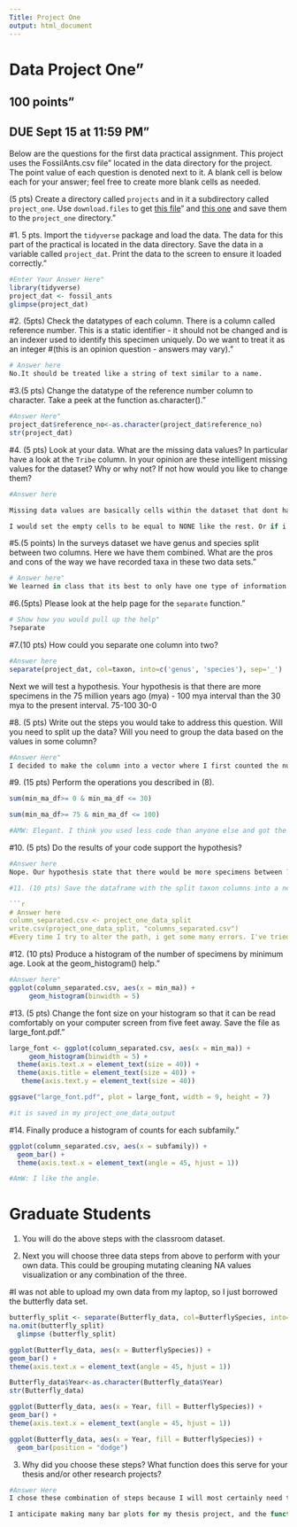 ```yaml
---
Title: Project One
output: html_document
---
```

# Data Project One"
## 100 points"
## DUE Sept 15 at 11:59 PM"

Below are the questions for the first data practical assignment. This project uses the FossilAnts.csv file" located in the data directory for the project. The point value of each question is denoted next to it. A blank cell is below each for your answer; feel free to create more blank cells as needed.

(5 pts) Create a directory called `projects` and in it a subdirectory called `project_one`. Use `download.files` to get [this file](https://raw.githubusercontent.com/BiologicalDataAnalysis2019/2023/main/vignettes/project_one.Rmd)"  and [this one](https://raw.githubusercontent.com/BiologicalDataAnalysis2019/2023/main/projects/project_one/FossilAnts.csv) and save them to the `project_one` directory."


#1. 5 pts. Import the `tidyverse` package and load the data. The data for this part of the practical is located in the data directory. Save the data in a variable called `project_dat`. Print the data to the screen to ensure it loaded correctly."

```r
#Enter Your Answer Here"
library(tidyverse)
project_dat <- fossil_ants
glimpse(project_dat)

```

#2. (5pts) Check the datatypes of each column. There is a column called reference number. This is a static identifier - it should not be changed and is an indexer used to identify this specimen uniquely. Do we want to treat it as an integer 
#(this is an opinion question - answers may vary)."

```r
# Answer here
No.It should be treated like a string of text similar to a name.  

```

#3.(5 pts) Change the datatype of the reference number column to character. Take a peek at the function as.character()."

```r
#Answer Here"
project_dat$reference_no<-as.character(project_dat$reference_no)
str(project_dat)

```

#4. (5 pts) Look at your data. What are the missing data values? In particular have a look at the `Tribe` column. In your opinion are these intelligent missing values for the dataset? Why or why not? If not how would you like to change them?

```r
#Answer here

Missing data values are basically cells within the dataset that dont have any data entered either due to error, lack of data point from the study usually. I dont think they are intelligent. Most of the column is NONE anyway so if there was supposed to be something, it would be less likely  that someone just forgot to input it because those are so rare in this column to begin with. 

I would set the empty cells to be equal to NONE like the rest. Or if i wanted to be safe, I may choose to set them equal to NA then remove them.
```

#5.(5 points) In the surveys dataset we have genus and species split between two columns. Here we have them combined. What are the pros and cons of the way we have recorded taxa in these two data sets."

```r
# Answer here"
We learned in class that its best to only have one type of information in each column. This is ideal so there is never any confusion about what the value of the cell is. When making graphs you have to specify a specific column name, and if you are working with a combined column, its so difficult to separate both genus and species in that example. 

```

#6.(5pts) Please look at the help page for the `separate` function."

```r
# Show how you would pull up the help"
?separate
```


#7.(10 pts) How could you separate one column into two? 

```r
#Answer here
separate(project_dat, col=taxon, into=c('genus', 'species'), sep='_')
```

Next we will test a hypothesis. Your hypothesis is that there are more specimens in the 75 million years ago (mya) - 100 mya interval than the 30 mya to the present interval. 75-100  30-0

#8. (5 pts) Write out the steps you would take to address this question. Will you need to split up the data? Will you need to group the data based on the values in some column? 

```r
#Answer Here"
I decided to make the column into a vector where I first counted the number of values that were between 75-100. Then I repeated that but counted the number of values that were between 30-0. It is a "simple" way to do it. I wanted to make some sort of pipe that would count both ranges at the same time but... I haven’t figured that out yet. 
```

#9. (15 pts) Perform the operations you described in (8). 

```r
sum(min_ma_df>= 0 & min_ma_df <= 30)

sum(min_ma_df>= 75 & min_ma_df <= 100)

#AMW: Elegant. I think you used less code than anyone else and got the same solution as everyone else.
```

#10. (5 pts) Do the results of your code support the hypothesis? 

```r
#Answer here
Nope. Our hypothesis state that there would be more specimens between 75 and 100 mya, however we now see that there are significantly more specimen present within the last 30 my. There were only 51 species that were dated between 75-100 mya compared to over 350 specimen s from 30 mya to present day. With this in mind, our hypothesis was not supported. combination of the three.

#11. (10 pts) Save the dataframe with the split taxon columns into a new directory called `project_one_data_output`. Save it as a csv file called column_separated.csv "

```r
# Answer here
column_separated.csv <- project_one_data_split
write.csv(project_one_data_split, "columns_separated.csv")
#Every time I try to alter the path, i get some many errors. I've tried many different ways but.. so far the only successful way is to save it to the working directory.. 
```

#12. (10 pts) Produce a histogram of the number of specimens by minimum age. Look at the geom_histogram() help."

```r
#Answer here"
ggplot(column_separated.csv, aes(x = min_ma)) +
     geom_histogram(binwidth = 5)

```

#13. (5 pts) Change the font size on your histogram so that it can be read comfortably on your computer screen from five feet away. Save the file as large_font.pdf."

```r
large_font <- ggplot(column_separated.csv, aes(x = min_ma)) +
     geom_histogram(binwidth = 5) +
  theme(axis.text.x = element_text(size = 40)) +
  theme(axis.title = element_text(size = 40)) +
   theme(axis.text.y = element_text(size = 40))

ggsave("large_font.pdf", plot = large_font, width = 9, height = 7)

#it is saved in my project_one_data_output
```

#14. Finally produce a histogram of counts for each subfamily."

```r
ggplot(column_separated.csv, aes(x = subfamily)) +
  geom_bar() +
  theme(axis.text.x = element_text(angle = 45, hjust = 1))

#AmW: I like the angle.
```

# Graduate Students
1. You will do the above steps with the classroom dataset.

2. Next you will choose three data steps from above to perform with your own data. This could be grouping mutating cleaning NA values visualization or any combination of the three.

#I was not able to upload my own data from my laptop, so I just borrowed the butterfly data set. 

```r
butterfly_split <- separate(Butterfly_data, col=ButterflySpecies, into=c('genus', 'species'), sep=' ') 
na.omit(butterfly_split)
  glimpse (butterfly_split)

```

```r
ggplot(Butterfly_data, aes(x = ButterflySpecies)) +
geom_bar() +
theme(axis.text.x = element_text(angle = 45, hjust = 1))

```

```r
Butterfly_data$Year<-as.character(Butterfly_data$Year)
str(Butterfly_data)

ggplot(Butterfly_data, aes(x = Year, fill = ButterflySpecies)) +
geom_bar() +
theme(axis.text.x = element_text(angle = 45, hjust = 1))

ggplot(Butterfly_data, aes(x = Year, fill = ButterflySpecies)) +
  geom_bar(position = "dodge")
```

3. Why did you choose these steps? What function does this serve for your thesis and/or other research projects? 

```r
#Answer Here
I chose these combination of steps because I will most certainly need to know how to use these functions to organize my data frame for my research. In doing this, I realized that for ggplot, bar function, the x-axis doesn’t like to be a integer. So I was able to change it to a character and successfully obtained my goal in showing the data by year in my graph. Because timing is so important to my study, I will need to sort the data by date of collection. Overall, I wanted more practice making these graphs.

I anticipate making many bar plots for my thesis project, and the function they serve will be to show the change in hormone concentration over the course of the nesting season. Learning and practicing how to change what i am trying to visualize is vital.
```
